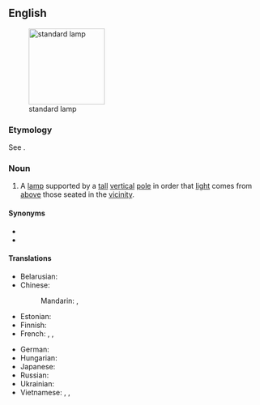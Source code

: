 ==English==
[[Image:Floor lamp (5906).JPG|thumb|150px|right|standard lamp]]

===Etymology===
See {{m|en|standard||vertical pole}}.

===Noun===
{{en-noun}}

# A [[lamp]] supported by a [[tall]] [[vertical]] [[pole]] in order that [[light]] comes from [[above]] those seated in the [[vicinity]].

====Synonyms====
* {{l|en|floor lamp}}
* {{l|en|torchère}}

====Translations====
{{trans-top|a floor lamp supported by a pole}}
* Belarusian: {{t|be|таршэ́р|m}}
* Chinese:
*: Mandarin: {{t+|cmn|落地燈|sc=Hani}}, {{t+|cmn|落地灯|tr=luòdìdēng|sc=Hani}}
* Estonian: {{t|et|põrandalamp}}
* Finnish: {{t+|fi|jalkalamppu}}
* French: {{t+|fr|torchère|f}}, {{t|fr|lampe à pied|f}}, {{t+|fr|liseuse|f}}
{{trans-mid}}
* German: {{t+|de|Stehlampe|f}}
* Hungarian: {{t+|hu|állólámpa}}
* Japanese: {{t|ja|フロアスタンド|tr=furoasutando|sc=Jpan}}
* Russian: {{t+|ru|торше́р|m}}
* Ukrainian: {{t|uk|торше́р|m}}
* Vietnamese: {{t|vi|đèn chân đế}}, {{t|vi|đèn chân hạc}}, {{t|vi|đèn toóc-se}}
{{trans-bottom}}